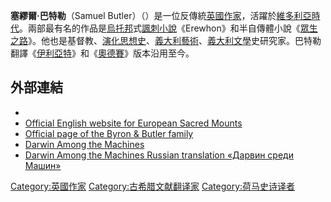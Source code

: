 {{unreferenced|time=2014-07-22T15:21:09+00:00}}
{{Infobox writer <!-- for more information see [[:Template:Infobox_writer/doc|:Template:Infobox writer/doc]] -->
| name = 塞繆爾·巴特勒 
| image = Samuel Butler by Charles Gogin.jpg
| pseudonym =
| birth_date = {{birth date|1835|12|4|df=y}}
| birth_place = [[英國|英國]][[諾丁罕郡|諾丁罕郡]]{{link-en|蘭格爾|Langar, Nottinghamshire}}
| death_date = {{death date and age|1902|6|18|1835|12|4|df=y}}
| death_place = [[英國|英國]][[倫敦|倫敦]]
| occupation = [[作家|作家]]
| nationality = [[英語|英語]]
| genre =
| notableworks =
}}

'''塞繆爾·巴特勒'''（Samuel Butler）（{{bd|1835年|12月4日|1902年|6月18日}}）是一位反傳統[[英國|英國]][[作家|作家]]，活躍於[[維多利亞時代|維多利亞時代]]。兩部最有名的作品是[[烏托邦|烏托邦]]式[[諷刺小說|諷刺小說]]《Erewhon》和半自傳體小說《[[眾生之路|眾生之路]]》。他也是基督教、[[演化思想史|演化思想史]]、[[義大利藝術|義大利藝術]]、[[義大利文學|義大利文學]]史研究家。巴特勒翻譯《[[伊利亞特|伊利亞特]]》和《[[奧德賽|奧德賽]]》版本沿用至今。

==外部連結==
{{Library resources box}}
{{Commons and category|Samuel Butler (novelist)}}
{{wikiquote}}
{{wikisource author|Samuel Butler (novelist)}}
*{{gutenberg author|id=Samuel_Butler_(1835-1902)|name=Samuel Butler}}
*[https://web.archive.org/web/20190609110650/http://www.sacrimonti.net/User/index.php?PAGE=Sito_en%2Fsacri_monti_del_piemonte_e_della_lombardia Official English website for European Sacred Mounts]
*[http://www.byronbutlerfamily.jimdo.com Official page of the Byron & Butler family] {{Wayback|url=http://www.byronbutlerfamily.jimdo.com/ |date=20091223085546 }}
* [http://www.nzetc.org/tm/scholarly/tei-ButFir-t1-g1-t1-g1-t4-body.html Darwin Among the Machines] {{Wayback|url=http://www.nzetc.org/tm/scholarly/tei-ButFir-t1-g1-t1-g1-t4-body.html |date=20080919172551 }}
* [http://www.proza.ru/2010/03/22/943 Darwin Among the Machines Russian translation «Дарвин среди Машин»] {{Wayback|url=http://www.proza.ru/2010/03/22/943 |date=20190609223012 }}

{{Authority control}}
{{DEFAULTSORT:Butler, Samuel}}
[[Category:英國作家|Category:英國作家]]
[[Category:古希腊文献翻译家|Category:古希腊文献翻译家]]
[[Category:荷马史诗译者|Category:荷马史诗译者]]